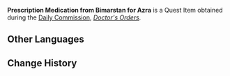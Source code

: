 {{Item Infobox
|id           = 101939
|image        = Item Parcel.png
|type         = Quest Items
|quality      = 
|description  = Medication prescribed for [[Azra]]. It smells incredibly bitter.
|source1      = ''[[Doctor's Orders]]''
|source2      = 
}}
'''Prescription Medication from Bimarstan for Azra''' is a Quest Item obtained during the [[Daily Commission]], ''[[Doctor's Orders]]''.
<!--
==Location==
<gallery>

</gallery>
-->
==Other Languages==
{{Other Languages
|default_hidden = 1
|en      = Prescription Medication from Bimarstan for Azra
|zhs     = 「健康之家」给阿兹拉的处方药
|zhs_rm  = "Jiànkāng zhī Jiā" Gěi Āzīlā de Chǔfāng-yào
|zht     = 「健康之家」給阿茲拉的處方藥
|zht_rm  = "Jiànkāng zhī Jiā" Gěi Āzīlā de Chǔfāng-yào
|ja      = ビマリスタンがアズラに出した処方薬
|ja_rm   = Bimanrisutan ga Azura ni Dashita Shohouyaku
|ko      = 「비마르스탄」에서 아즈라에게 처방한 약
|ko_rm   = "Bimareuseutan"eseo Ajeuraege Cheobanghan Yak
|es      = Medicina del bimaristán para Azra
|fr      = Ordonnance du Bimarestan pour Azra
|ru      = Лекарство, прописанное Азре в Бимарстане
|th      = ยาตามใบสั่งที่ "Bimarstan" จ่ายให้กับ Azra
|th_rm   = 
|vi      = Đơn Thuốc Bimarstan Kê Cho Azra
|de      = Vom „Bimarstan“ verschriebene Medizin für Azra
|id      = Resep Obat dari Bimarstan untuk Azra
|pt      = Receita do Bimarstan para Azra
|tr      = Bimarstan'ın Azra'ya Yazdığı İlaç
|it      = Medicina prescritta dal Bimarstan per Azra
}}

==Change History==
{{Change History|3.0}}
